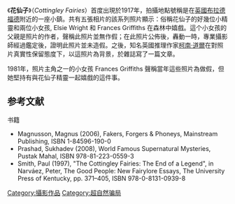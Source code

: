 {{Request translation}}

《'''花仙子'''》（''Cottingley Fairies''）首度出現於1917年，拍攝地點號稱是在[[英國|英國]][[布拉德福德|布拉德福德]]附近的一座小鎮。共有五張相片的該系列照片顯示：俗稱花仙子的好幾位小精靈和兩位小女孩, Elsie Wright 和 Frances Griffiths 在森林中嬉戲。這个小女孩的父親是照片的作者，聲稱此照片並無作假；在此照片公佈後，轟動一時，專業攝影師經過鑑定後，證明此照片並未造假。之後，知名英國推理作家[[柯南·道爾|柯南·道爾]]在對照片真實性保留態度下，以這照片為背景，於雜誌寫了一篇文章。

1981年，照片主角之一的小女孩 Frances Griffiths 聲稱當年這些照片為做假，但她堅持有與花仙子精靈一起嬉戲的這件事。

== 参考文献 ==
{{Reflist}}
{{refbegin}}
; 书籍
* Magnusson, Magnus (2006), Fakers, Forgers & Phoneys, Mainstream Publishing, ISBN 1-84596-190-0  
* Prashad, Sukhadev (2008), World Famous Supernatural Mysteries, Pustak Mahal, ISBN 978-81-223-0559-3  
* Smith, Paul (1997), "The Cottingley Fairies: The End of a Legend", in Narváez, Peter, The Good People: New Fairylore Essays, The University Press of Kentucky, pp. 371–405, ISBN 978-0-8131-0939-8  
{{refend}}

[[Category:攝影作品|Category:攝影作品]]
[[Category:超自然骗局|Category:超自然骗局]]